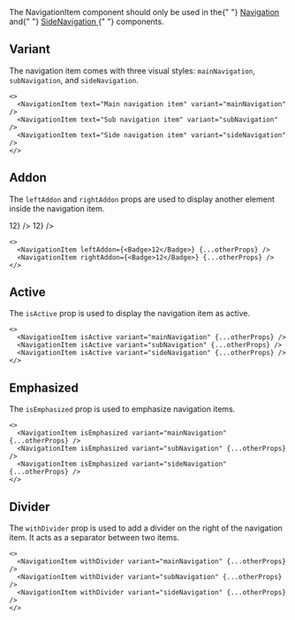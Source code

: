 
<Callout title="Usage" className="mt-m">
  The NavigationItem component should only be used in the{" "}
  <a href="/docs/components/navigation">Navigation</a> and{" "}
  <a className="ml-0" href="/docs/components/side-navigation">
    SideNavigation
  </a>{" "}
  components.
</Callout>

## Variant

The navigation item comes with three visual styles: `mainNavigation`, `subNavigation`, and `sideNavigation`.

<Preview className="items-center">
  <div className="bg-complementary h-[68px] flex items-center justify-center px-s">
    <NavigationItem text="Main navigation item" variant="mainNavigation" />
  </div>
  <NavigationItem text="Sub navigation item" variant="subNavigation" />
  <NavigationItem text="Side navigation item" variant="sideNavigation" />
</Preview>

```tsx sandbox
<>
  <NavigationItem text="Main navigation item" variant="mainNavigation" />
  <NavigationItem text="Sub navigation item" variant="subNavigation" />
  <NavigationItem text="Side navigation item" variant="sideNavigation" />
</>
```

## Addon

The `leftAddon` and `rightAddon` props are used to display another element inside the navigation item.

<Preview>
  <NavigationItem
    text="Navigation item"
    variant="sideNavigation"
    leftAddon={<Badge>12</Badge>}
  />
  <NavigationItem
    text="Navigation item"
    variant="sideNavigation"
    rightAddon={<Badge>12</Badge>}
  />
</Preview>

```tsx
<>
  <NavigationItem leftAddon={<Badge>12</Badge>} {...otherProps} />
  <NavigationItem rightAddon={<Badge>12</Badge>} {...otherProps} />
</>
```

## Active

The `isActive` prop is used to display the navigation item as active.

<Preview className="items-center">
  <div className="bg-complementary h-[68px] flex items-center justify-center px-s">
    <NavigationItem
      isActive
      text="Main navigation item"
      variant="mainNavigation"
    />
  </div>
  <NavigationItem isActive text="Sub navigation item" variant="subNavigation" />
  <NavigationItem
    isActive
    text="Side navigation item"
    variant="sideNavigation"
  />
</Preview>

```tsx
<>
  <NavigationItem isActive variant="mainNavigation" {...otherProps} />
  <NavigationItem isActive variant="subNavigation" {...otherProps} />
  <NavigationItem isActive variant="sideNavigation" {...otherProps} />
</>
```

## Emphasized

The `isEmphasized` prop is used to emphasize navigation items.

<Preview className="items-center">
  <NavigationItem
    isEmphasized
    text="Sub navigation item"
    variant="subNavigation"
  />
  <NavigationItem
    isEmphasized
    text="Side navigation item"
    variant="sideNavigation"
  />
</Preview>

```tsx
<>
  <NavigationItem isEmphasized variant="mainNavigation" {...otherProps} />
  <NavigationItem isEmphasized variant="subNavigation" {...otherProps} />
  <NavigationItem isEmphasized variant="sideNavigation" {...otherProps} />
</>
```

## Divider

The `withDivider` prop is used to add a divider on the right of the navigation item. It acts as a separator between two items.

<Preview className="items-center">
  <div className="bg-complementary h-[68px] flex items-center justify-center px-s">
    <NavigationItem
      withDivider
      text="Main navigation item"
      variant="mainNavigation"
    />
  </div>
  <NavigationItem
    withDivider
    text="Sub navigation item"
    variant="subNavigation"
  />
  <NavigationItem
    withDivider
    text="Side navigation item"
    variant="sideNavigation"
  />
</Preview>

```tsx
<>
  <NavigationItem withDivider variant="mainNavigation" {...otherProps} />
  <NavigationItem withDivider variant="subNavigation" {...otherProps} />
  <NavigationItem withDivider variant="sideNavigation" {...otherProps} />
</>
```
